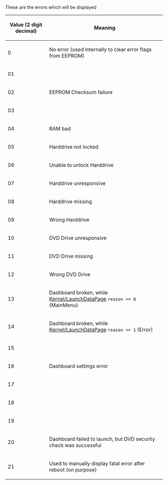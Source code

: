These are the errors which will be displayed 

{| class="wikitable"
!Value (2 digit decimal)
!Meaning
|-
|0
|No error (used internally to clear error flags from EEPROM)
|-
|01
|
|-
|02
|EEPROM Checksum failure
|-
|03
|
|-
|04
|RAM bad
|-
|05
|Harddrive not locked
|-
|06
|Unable to unlock Harddrive
|-
|07
|Harddrive unresponsive{{citation needed}}
|-
|08
|Harddrive missing
|-
|09
|Wrong Harddrive{{citation needed}}
|-
|10
|DVD Drive unresponsive
|-
|11
|DVD Drive missing
|-
|12
|Wrong DVD Drive{{citation needed}}
|-
|13
|Dashboard broken, while [[Kernel/LaunchDataPage]] <code>reason == 0</code> (MainMenu)
|-
|14
|Dashboard broken, while [[Kernel/LaunchDataPage]] <code>reason == 1</code> (Error)
|-
|15
|
|-
|16
|Dashboard settings error{{citation needed}}
|-
|17
|
|-
|18
|
|-
|19
|
|-
|20
|Dashboard failed to launch, but DVD security check was successful
|-
|21
|Used to manually display fatal error after reboot (on purpose)
|}